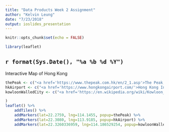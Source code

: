 ```yaml
---
title: "Data Products Week 2 Assignment"
author: "Kelvin Leung"
date: "7/23/2018"
output: ioslides_presentation
---
```


```r
knitr::opts_chunk$set(echo = FALSE)
```

```r
library(leaflet)
```

## `r format(Sys.Date(), "%a %b %d %Y")`
Interactive Map of Hong Kong 
```r
thePeak <- c("<a href='https://www.thepeak.com.hk/en/2_1.asp'>The Peak, Hong Kong</a>")
hkAirport <- c("<a href='https://www.hongkongairport.com/'>Hong Kong International Airport</a>")
kowloonWalledCity <- c("<a href='https://en.wikipedia.org/wiki/Kowloon_Walled_City'>Kowloon Walled City (from Wikipeidia)</a>"

)
leaflet() %>% 
    addTiles() %>%
    addMarkers(lat=22.2759, lng=114.1455, popup=thePeak) %>%
    addMarkers(lat=22.3080, lng=113.9185, popup=hkAirport) %>%
    addMarkers(lat=22.3260336959, lng=114.186529254, popup=kowloonWalledCity)
```    

